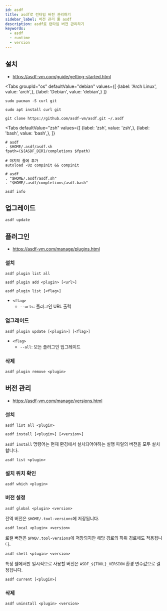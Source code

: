 ```yaml
---
id: asdf
title: asdf로 런타임 버전 관리하기
sidebar_label: 버전 관리 툴 asdf
description: asdf로 런타임 버전 관리하기
keywords:
  - asdf
  - runtime
  - version
---
```



## 설치

- https://asdf-vm.com/guide/getting-started.html

<Tabs
    groupId="os"
    defaultValue="debian"
    values={[
        {label: 'Arch Linux', value: 'arch',},
        {label: 'Debian', value: 'debian',}
    ]}
>

<TabItem value="arch">

```shell
sudo pacman -S curl git
```

</TabItem>

<TabItem value="debian">

```shell
sudo apt install curl git
```

</TabItem>

</Tabs>

```shell
git clone https://github.com/asdf-vm/asdf.git ~/.asdf
```

<Tabs
    defaultValue="zsh"
    values={[
        {label: 'zsh', value: 'zsh',},
        {label: 'bash', value: 'bash',},
    ]}
>

<TabItem value="zsh">

```shell title=".zshrc"
# asdf
. $HOME/.asdf/asdf.sh
fpath=(${ASDF_DIR}/completions $fpath)

# 마지막 줄에 추가
autoload -Uz compinit && compinit
```

</TabItem>

<TabItem value="bash">

```shell title=".bashrc"
# asdf
. "$HOME/.asdf/asdf.sh"
. "$HOME/.asdf/completions/asdf.bash"
```

</TabItem>

</Tabs>

```shell
asdf info
```

## 업그레이드

```shell
asdf update
```

## 플러그인

- https://asdf-vm.com/manage/plugins.html

### 설치

```shell
asdf plugin list all
```

```shell
asdf plugin add <plugin> [<url>]
```

```shell
asdf plugin list [<flag>]
```

- `<flag>`
  - `--urls`: 플러그인 URL 출력

### 업그레이드

```shell
asdf plugin update [<plugin>] [<flag>]
```

- `<flag>`
  - `--all`: 모든 플러그인 업그레이드

### 삭제

```shell
asdf plugin remove <plugin>
```

## 버전 관리

- https://asdf-vm.com/manage/versions.html

### 설치

```shell
asdf list all <plugin>
```

```shell
asdf install [<plugin>] [<version>]
```

`asdf install` 명령어는 현재 환경에서 설치되어야하는 실행 파일의 버전을 모두 설치합니다.

```shell
asdf list <plugin>
```

### 설치 위치 확인

```shell
asdf which <plugin>
```

### 버전 설정

```shell
asdf global <plugin> <version>
```

전역 버전은 `$HOME/.tool-versions`에 저장됩니다.

```shell
asdf local <plugin> <version>
```

로컬 버전은 `$PWD/.tool-versions`에 저장되지만 해당 경로의 하위 경로에도 적용됩니다.

```shell
asdf shell <plugin> <version>
```

특정 쉘에서만 일시적으로 사용할 버전은 `ASDF_${TOOL}_VERSION` 환경 변수값으로 결정됩니다.

```shell
asdf current [<plugin>]
```

### 삭제

```shell
asdf uninstall <plugin> <version>
```
